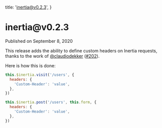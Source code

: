 
  title: 'inertia@v0.2.3',
}

<h1>inertia@v0.2.3</h1>

<div className="-mt-8 mb-12 text-base font-medium text-gray-600">Published on September 8, 2020</div>

This release adds the ability to define custom headers on Inertia requests, thanks to the work of [@claudiodekker](https://github.com/claudiodekker) ([#202](https://github.com/inertiajs/inertia/pull/202)).

Here is how this is done:

```js
this.$inertia.visit('/users', {
  headers: {
    'Custom-Header': 'value',
  },
})

this.$inertia.post('/users', this.form, {
  headers: {
    'Custom-Header': 'value',
  },
})
```

